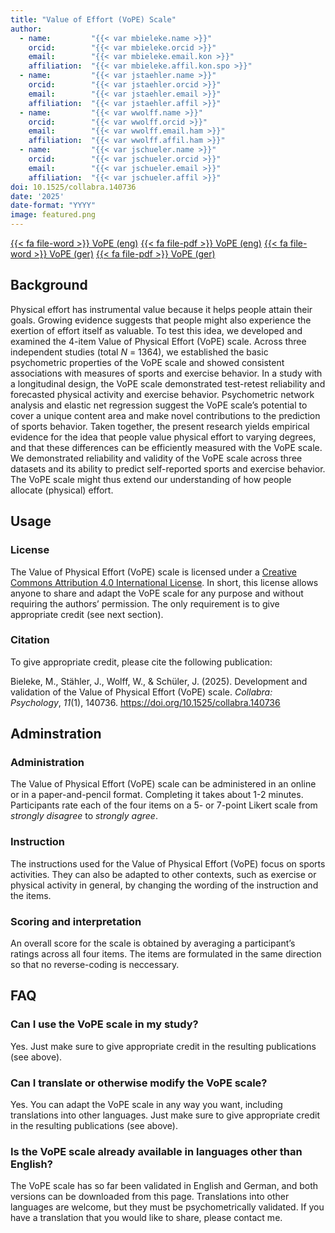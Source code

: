 ```yaml
---
title: "Value of Effort (VoPE) Scale"
author:
  - name:         "{{< var mbieleke.name >}}"
    orcid:        "{{< var mbieleke.orcid >}}"
    email:        "{{< var mbieleke.email.kon >}}"
    affiliation:  "{{< var mbieleke.affil.kon.spo >}}"
  - name:         "{{< var jstaehler.name >}}"
    orcid:        "{{< var jstaehler.orcid >}}"
    email:        "{{< var jstaehler.email >}}"
    affiliation:  "{{< var jstaehler.affil >}}"
  - name:         "{{< var wwolff.name >}}"
    orcid:        "{{< var wwolff.orcid >}}"
    email:        "{{< var wwolff.email.ham >}}"
    affiliation:  "{{< var wwolff.affil.ham >}}"
  - name:         "{{< var jschueler.name >}}"
    orcid:        "{{< var jschueler.orcid >}}"
    email:        "{{< var jschueler.email >}}"
    affiliation:  "{{< var jschueler.affil >}}"
doi: 10.1525/collabra.140736
date: '2025'
date-format: "YYYY"
image: featured.png
---
```


<a class="btn btn-dark rounded-pill" href="vope_english.docx" download role="button">{{< fa file-word >}} VoPE (eng)</a> <a class="btn btn-dark rounded-pill" href="vope_english.pdf" download role="button">{{< fa file-pdf >}} VoPE (eng)</a> <a class="btn btn-dark rounded-pill" href="vope_german.docx" download role="button">{{< fa file-word >}} VoPE (ger)</a> <a class="btn btn-dark rounded-pill" href="vope_german.pdf" download role="button">{{< fa file-pdf >}} VoPE (ger)</a>

## Background

Physical effort has instrumental value because it helps people attain their goals. Growing evidence suggests that people might also experience the exertion of effort itself as valuable. To test this idea, we developed and examined the 4-item Value of Physical Effort (VoPE) scale. Across three independent studies (total *N* = 1364), we established the basic psychometric properties of the VoPE scale and showed consistent associations with measures of sports and exercise behavior. In a study with a longitudinal design, the VoPE scale demonstrated test-retest reliability and forecasted physical activity and exercise behavior. Psychometric network analysis and elastic net regression suggest the VoPE scale’s potential to cover a unique content area and make novel contributions to the prediction of sports behavior. Taken together, the present research yields empirical evidence for the idea that people value physical effort to varying degrees, and that these differences can be efficiently measured with the VoPE scale. We demonstrated reliability and validity of the VoPE scale across three datasets and its ability to predict self-reported sports and exercise behavior. The VoPE scale might thus extend our understanding of how people allocate (physical) effort.

## Usage

### License

The Value of Physical Effort (VoPE) scale is licensed under a [Creative Commons Attribution 4.0 International License](http://creativecommons.org/licenses/by/4.0/){.external target="_blank"}. In short, this license allows anyone to share and adapt the VoPE scale for any purpose and without requiring the authors' permission. The only requirement is to give appropriate credit (see next section).

### Citation

To give appropriate credit, please cite the following publication:

Bieleke, M., Stähler, J., Wolff, W., & Schüler, J. (2025). Development and validation of the Value of Physical Effort (VoPE) scale. *Collabra: Psychology*, *11*(1), 140736. <https://doi.org/10.1525/collabra.140736>

## Adminstration

### Administration

The Value of Physical Effort (VoPE) scale can be administered in an online or in a paper-and-pencil format. Completing it takes about 1-2 minutes. Participants rate each of the four items on a 5- or 7-point Likert scale from *strongly disagree* to *strongly agree*.

### Instruction

The instructions used for the Value of Physical Effort (VoPE) focus on sports activities. They can also be adapted to other contexts, such as exercise or physical activity in general, by changing the wording of the instruction and the items.

### Scoring and interpretation

An overall score for the scale is obtained by averaging a participant's ratings across all four items. The items are formulated in the same direction so that no reverse-coding is neccessary.

## FAQ

### Can I use the VoPE scale in my study?

Yes. Just make sure to give appropriate credit in the resulting publications (see above).

### Can I translate or otherwise modify the VoPE scale?

Yes. You can adapt the VoPE scale in any way you want, including translations into other languages. Just make sure to give appropriate credit in the resulting publications (see above).

### Is the VoPE scale already available in languages other than English?

The VoPE scale has so far been validated in English and German, and both versions can be downloaded from this page. Translations into other languages are welcome, but they must be psychometrically validated. If you have a translation that you would like to share, please contact me.
